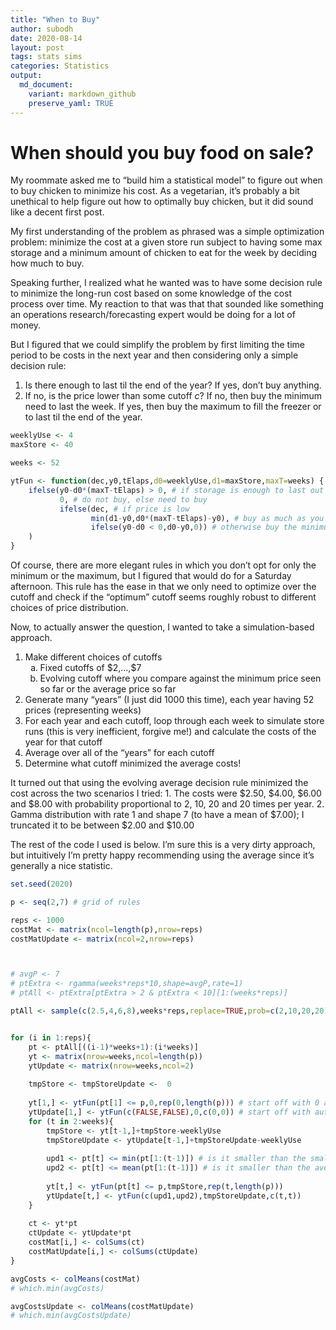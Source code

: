 ```yaml
---
title: "When to Buy"
author: subodh
date: 2020-08-14
layout: post
tags: stats sims
categories: Statistics
output:
  md_document:
    variant: markdown_github
    preserve_yaml: TRUE
---
```


# When should you buy food on sale?

My roommate asked me to "build him a statistical model" to figure out when to buy chicken to minimize his cost. As a vegetarian, it's probably a bit unethical to help figure out how to optimally buy chicken, but it did sound like a decent first post.

My first understanding of the problem as phrased was a simple optimization problem: minimize the cost at a given store run subject to having some max storage and a minimum amount of chicken to eat for the week by deciding how much to buy.

Speaking further, I realized what he wanted was to have some decision rule to minimize the long-run cost based on some knowledge of the cost process over time. My reaction to that was that that sounded like something an operations research/forecasting expert would be doing for a lot of money.

But I figured that we could simplify the problem by first limiting the time period to be costs in the next year and then considering only a simple decision rule: 

1. Is there enough to last til the end of the year? If yes, don't buy anything.
2. If no, is the price lower than some cutoff $c$? If no, then buy the minimum need to last the week. If yes, then buy the maximum to fill the freezer or to last til the end of the year.

```r
weeklyUse <- 4
maxStore <- 40

weeks <- 52

ytFun <- function(dec,y0,tElaps,d0=weeklyUse,d1=maxStore,maxT=weeks) {
    ifelse(y0-d0*(maxT-tElaps) > 0, # if storage is enough to last out the year
           0, # do not buy, else need to buy
           ifelse(dec, # if price is low
                  min(d1-y0,d0*(maxT-tElaps)-y0), # buy as much as you can
                  ifelse(y0-d0 < 0,d0-y0,0)) # otherwise buy the minimum you need
    )
}
```

Of course, there are more elegant rules in which you don't opt for only the minimum or the maximum, but I figured that would do for a Saturday afternoon. This rule has the ease in that we only need to optimize over the cutoff and check if the "optimum" cutoff seems roughly robust to different choices of price distribution.

Now, to actually answer the question, I wanted to take a simulation-based approach. 

1. Make different choices of cutoffs
    a. Fixed cutoffs of \$2,...,\$7
    b. Evolving cutoff where you compare against the minimum price seen so far or the average price so far
2. Generate many "years" (I just did 1000 this time), each year having 52 prices (representing weeks)
3. For each year and each cutoff, loop through each week to simulate store runs (this is very inefficient, forgive me!) and calculate the costs of the year for that cutoff
4. Average over all of the "years" for each cutoff
5. Determine what cutoff minimized the average costs!

It turned out that using the evolving average decision rule minimized the cost across the two scenarios I tried: 
1. The costs were \$2.50, \$4.00, \$6.00 and \$8.00 with probability proportional to 2, 10, 20 and 20 times per year.
2. Gamma distribution with rate 1 and shape 7 (to have a mean of \$7.00); I truncated it to be between \$2.00 and \$10.00

The rest of the code I used is below. I'm sure this is a very dirty approach, but intuitively I'm pretty happy recommending using the average since it's generally a nice statistic.

```r
set.seed(2020)

p <- seq(2,7) # grid of rules

reps <- 1000
costMat <- matrix(ncol=length(p),nrow=reps)
costMatUpdate <- matrix(ncol=2,nrow=reps)



# avgP <- 7
# ptExtra <- rgamma(weeks*reps*10,shape=avgP,rate=1)
# ptAll <- ptExtra[ptExtra > 2 & ptExtra < 10][1:(weeks*reps)]

ptAll <- sample(c(2.5,4,6,8),weeks*reps,replace=TRUE,prob=c(2,10,20,20)/52)


for (i in 1:reps){
    pt <- ptAll[((i-1)*weeks+1):(i*weeks)]
    yt <- matrix(nrow=weeks,ncol=length(p))
    ytUpdate <- matrix(nrow=weeks,ncol=2)
    
    tmpStore <- tmpStoreUpdate <-  0
    
    yt[1,] <- ytFun(pt[1] <= p,0,rep(0,length(p))) # start off with 0 at y0
    ytUpdate[1,] <- ytFun(c(FALSE,FALSE),0,c(0,0)) # start off with auto-buying the minimum, start with 0
    for (t in 2:weeks){
        tmpStore <- yt[t-1,]+tmpStore-weeklyUse
        tmpStoreUpdate <- ytUpdate[t-1,]+tmpStoreUpdate-weeklyUse
        
        upd1 <- pt[t] <= min(pt[1:(t-1)]) # is it smaller than the smallest i've seen
        upd2 <- pt[t] <= mean(pt[1:(t-1)]) # is it smaller than the average i've seen
        
        yt[t,] <- ytFun(pt[t] <= p,tmpStore,rep(t,length(p)))
        ytUpdate[t,] <- ytFun(c(upd1,upd2),tmpStoreUpdate,c(t,t))
    }
    
    ct <- yt*pt
    ctUpdate <- ytUpdate*pt
    costMat[i,] <- colSums(ct)
    costMatUpdate[i,] <- colSums(ctUpdate)
}

avgCosts <- colMeans(costMat)
# which.min(avgCosts)

avgCostsUpdate <- colMeans(costMatUpdate)
# which.min(avgCostsUpdate)

```
